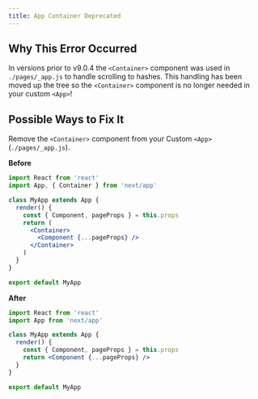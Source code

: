 ```yaml
---
title: App Container Deprecated
---
```


## Why This Error Occurred

In versions prior to v9.0.4 the `<Container>` component was used in `./pages/_app.js` to handle scrolling to hashes.
This handling has been moved up the tree so the `<Container>` component is no longer needed in your custom `<App>`!

## Possible Ways to Fix It

Remove the `<Container>` component from your Custom `<App>` (`./pages/_app.js`).

**Before**

```jsx filename="pages/_app.js"
import React from 'react'
import App, { Container } from 'next/app'

class MyApp extends App {
  render() {
    const { Component, pageProps } = this.props
    return (
      <Container>
        <Component {...pageProps} />
      </Container>
    )
  }
}

export default MyApp
```

**After**

```jsx filename="pages/_app.js"
import React from 'react'
import App from 'next/app'

class MyApp extends App {
  render() {
    const { Component, pageProps } = this.props
    return <Component {...pageProps} />
  }
}

export default MyApp
```
